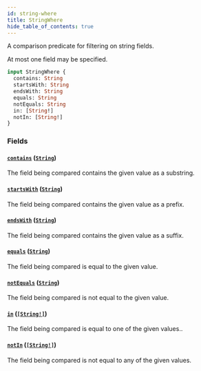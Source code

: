 ```yaml
---
id: string-where
title: StringWhere
hide_table_of_contents: true
---
```



A comparison predicate for filtering on string fields.

At most one field may be specified.

```graphql
input StringWhere {
  contains: String
  startsWith: String
  endsWith: String
  equals: String
  notEquals: String
  in: [String!]
  notIn: [String!]
}
```


### Fields

#### [`contains`](#) ([`String`](/docs/directory-api-reference/schema/scalars/string))

The field being compared contains the given value as a substring.


#### [`startsWith`](#) ([`String`](/docs/directory-api-reference/schema/scalars/string))

The field being compared contains the given value as a prefix.


#### [`endsWith`](#) ([`String`](/docs/directory-api-reference/schema/scalars/string))

The field being compared contains the given value as a suffix.


#### [`equals`](#) ([`String`](/docs/directory-api-reference/schema/scalars/string))

The field being compared is equal to the given value.


#### [`notEquals`](#) ([`String`](/docs/directory-api-reference/schema/scalars/string))

The field being compared is not equal to the given value.


#### [`in`](#) ([`[String!]`](/docs/directory-api-reference/schema/scalars/string))

The field being compared is equal to one of the given values..


#### [`notIn`](#) ([`[String!]`](/docs/directory-api-reference/schema/scalars/string))

The field being compared is not equal to any of the given values.




